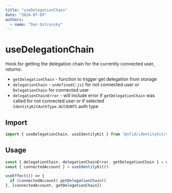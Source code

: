 ```yaml
---
title: "useDelegationChain"
date: "2024-07-09"
authors:
  - name: "Dan Ostrovsky"
---
```


# useDelegationChain

Hook for getting the delegation chain for the currently connected user, returns:

- `getDelegationChain` - function to trigger get delegation from storage
- `delegationChain` - `undefined{:js}` for not connected user or `DelegationChain` for connected
  user
- `delegationChainError` - will include error if `getDelegationChain` was called for not connected
  user or if selected `IdentityKitAuthType.ACCOUNTS` auth type

## Import

```typescript
import { useDelegationChain, useIdentityKit } from "@nfid/identitykit/react"
```

## Usage

```jsx
const { delegationChain, delegationChainError, getDelegationChain } = useDelegationChain()
const { connectedAccount } = useIdentityKit()

useEffect(() => {
  if (connectedAccount) getDelegationChain()
}, [connectedAccount, getDelegationChain])
```
